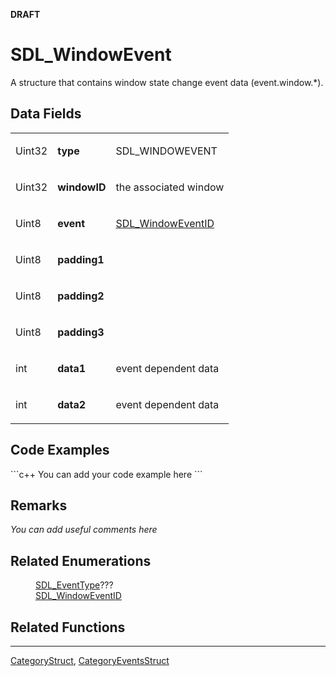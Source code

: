 <!-- pragma section-numbers off -->
<!-- pragma disable-camelcase -->
'''DRAFT'''

= SDL_WindowEvent =
A structure that contains window state change event data (event.window.*).


== Data Fields ==
{|
|Uint32
|'''type'''
|SDL_WINDOWEVENT
|-
|Uint32
|'''windowID'''
|the associated window
|-
|Uint8
|'''event'''
|[[SDL_WindowEventID]]
|-
|Uint8
|'''padding1'''
|
|-
|Uint8
|'''padding2'''
|
|-
|Uint8
|'''padding3'''
|
|-
|int
|'''data1'''
|event dependent data
|-
|int
|'''data2'''
|event dependent data
|}

== Code Examples ==
```c++
You can add your code example here
```

== Remarks ==
''You can add useful comments here''

== Related Enumerations ==
:[[SDL_EventType]]???
:[[SDL_WindowEventID]]

== Related Functions ==

----
[[CategoryStruct]], [[CategoryEventsStruct]]
